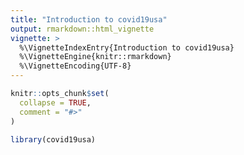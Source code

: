 ```yaml
---
title: "Introduction to covid19usa"
output: rmarkdown::html_vignette
vignette: >
  %\VignetteIndexEntry{Introduction to covid19usa}
  %\VignetteEngine{knitr::rmarkdown}
  %\VignetteEncoding{UTF-8}
---
```


```r
knitr::opts_chunk$set(
  collapse = TRUE,
  comment = "#>"
)
```

```r
library(covid19usa)
```
